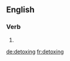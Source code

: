 ==English==

===Verb===
{{head|en|present participle}}

# {{present participle of|detox|lang=en}}

[[de:detoxing]]
[[fr:detoxing]]
